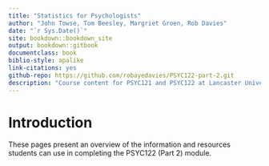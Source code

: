 ```yaml
---
title: "Statistics for Psychologists"
author: "John Towse, Tom Beesley, Margriet Groen, Rob Davies"
date: "`r Sys.Date()`"
site: bookdown::bookdown_site
output: bookdown::gitbook
documentclass: book
biblio-style: apalike
link-citations: yes
github-repo: https://github.com/robayedavies/PSYC122-part-2.git
description: "Course content for PSYC121 and PSYC122 at Lancaster University"
---
```


# Introduction

These pages present an overview of the information and resources students can use in completing the PSYC122 (Part 2) module.
